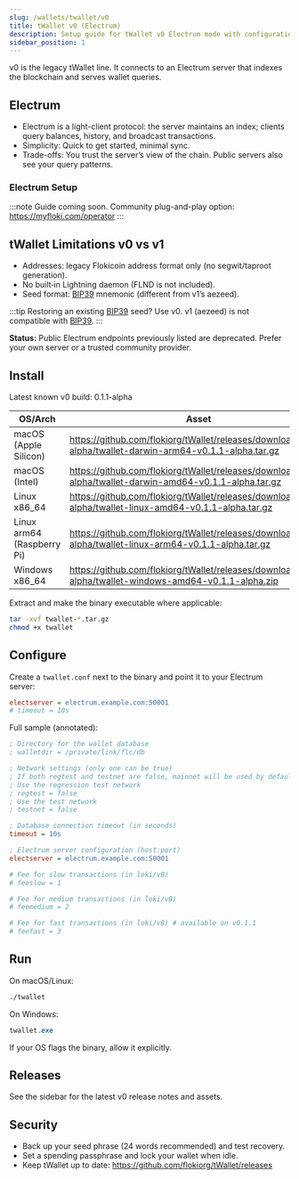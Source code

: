 ```yaml
---
slug: /wallets/twallet/v0
title: tWallet v0 (Electrum)
description: Setup guide for tWallet v0 Electrum mode with configuration samples, limitations, and release downloads.
sidebar_position: 1
---
```


v0 is the legacy tWallet line. It connects to an Electrum server that indexes the blockchain and serves wallet queries.

## Electrum
- Electrum is a light-client protocol: the server maintains an index; clients query balances, history, and broadcast transactions.
- Simplicity: Quick to get started, minimal sync.
- Trade-offs: You trust the server’s view of the chain. Public servers also see your query patterns.

### Electrum Setup
:::note
Guide coming soon. Community plug-and-play option: https://myfloki.com/operator
:::

## tWallet Limitations v0 vs v1

- Addresses: legacy Flokicoin address format only (no segwit/taproot generation).
- No built‑in Lightning daemon (FLND is not included).
- Seed format: [BIP39](https://bips.dev/39/) mnemonic (different from v1’s aezeed).

:::tip
Restoring an existing [BIP39](https://bips.dev/39/) seed? Use v0. v1 (aezeed) is not compatible with [BIP39](https://bips.dev/39/).
:::

**Status:** Public Electrum endpoints previously listed are deprecated. Prefer your own server or a trusted community provider.

## Install

Latest known v0 build: 0.1.1-alpha

| OS/Arch | Asset |
| --- | --- |
| macOS (Apple Silicon) | https://github.com/flokiorg/tWallet/releases/download/0.1.1-alpha/twallet-darwin-arm64-v0.1.1-alpha.tar.gz |
| macOS (Intel) | https://github.com/flokiorg/tWallet/releases/download/0.1.1-alpha/twallet-darwin-amd64-v0.1.1-alpha.tar.gz |
| Linux x86_64 | https://github.com/flokiorg/tWallet/releases/download/0.1.1-alpha/twallet-linux-amd64-v0.1.1-alpha.tar.gz |
| Linux arm64 (Raspberry Pi) | https://github.com/flokiorg/tWallet/releases/download/0.1.1-alpha/twallet-linux-arm64-v0.1.1-alpha.tar.gz |
| Windows x86_64 | https://github.com/flokiorg/tWallet/releases/download/0.1.1-alpha/twallet-windows-amd64-v0.1.1-alpha.zip |

Extract and make the binary executable where applicable:

```bash
tar -xvf twallet-*.tar.gz
chmod +x twallet
```

## Configure

Create a `twallet.conf` next to the binary and point it to your Electrum server:

```ini title="twallet.conf (v0 minimal)"
electserver = electrum.example.com:50001
# timeout = 10s
```

Full sample (annotated):

```ini title="Full sample (v0)"
; Directory for the wallet database
; walletdir = /private/link/flc/db

; Network settings (only one can be true)
; If both regtest and testnet are false, mainnet will be used by default.
; Use the regression test network
; regtest = false
; Use the test network
; testnet = false

; Database connection timeout (in seconds)
timeout = 10s

; Electrum server configuration (host:port)
electserver = electrum.example.com:50001

# Fee for slow transactions (in loki/vB)
# feeslow = 1

# Fee for medium transactions (in loki/vB)
# feemedium = 2

# Fee for fast transactions (in loki/vB) # available on v0.1.1
# feefast = 3
```

## Run

On macOS/Linux:

```bash
./twallet
```

On Windows:

```powershell
twallet.exe
```

If your OS flags the binary, allow it explicitly.

## Releases

See the sidebar for the latest v0 release notes and assets.

## Security
- Back up your seed phrase (24 words recommended) and test recovery.
- Set a spending passphrase and lock your wallet when idle.
- Keep tWallet up to date: https://github.com/flokiorg/tWallet/releases
